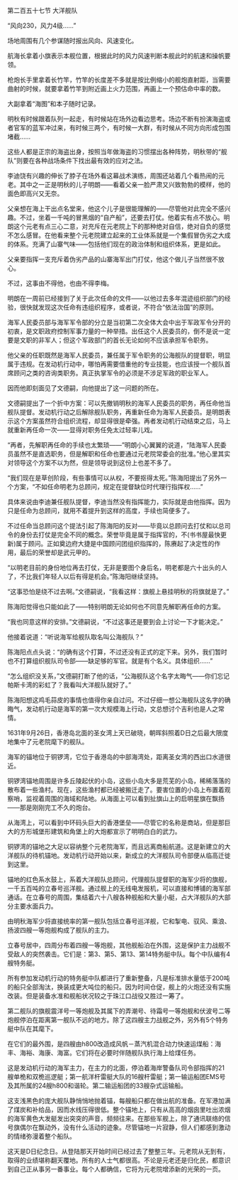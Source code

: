 

第二百五十七节 大洋舰队

“风向230，风力4级……”

场地周围有几个参谋随时报出风向、风速变化。

航海长拿着小旗表示本舰位置，根据此时的风力风速判断本舰此时的航速和操帆要领。

枪炮长手里拿着长竹竿，竹竿的长度差不多就是按比例缩小的舰炮直射距，当需要曲射的时候，就要拿着竹竿到附近画上火力范围，再画上一个预估命中率的数。

大副拿着“海图”和本子随时记录。

明秋有时候跟着队列一起走，有时候站在场外边看边思考。场边不断有扮演海盗或者官军的蓝军冲过来，有时候三两个，有时候一大群，有时候从不同方向形成包围堵截……

这些人都是正宗的海盗出身，按照当年做海盗的习惯摆出各种阵势，明秋带的“舰队”则要在各种战场条件下找出最有效的应对之法。

李迪饶有兴趣的伸长了脖子在场外看这幕战术演练，周围还站着几个看热闹的元老。其中之一正是明秋的儿子明朗――看着父亲一脸严肃又兴致勃勃的模样，他的面色即高兴又无奈。

父亲想在海上干出点名堂来，他这个儿子是很能理解的――尽管他对此完全不感兴趣。不过，坐着一千吨的冒黑烟的“自产船”，还要去打仗。他着实有点不放心。明朗这个元老有点三心二意，对充斥在元老院上下的那种绝对自信，绝对自负的感觉不怎么感冒。在他看来整个元老院建立起来的工业体系就是一个集假冒伪劣之大成的体系。充满了山寨气味――包括他们现在的政治体制和组织体系，更是如此。

父亲要指挥一支充斥着伪劣产品的山寨海军出门打仗，他这个做儿子当然很不放心。

不过，这事由不得他，也由不得李梅。

明朗在一周前已经接到了关于此次任命的文件――以他过去多年混迹组织部门的经验，很快就发现这次任命有违组织程序，或者说，不符合“依法治国”的原则。

海军人民委员部与海军军令部的分立是当初第二次全体大会中出于军政军令分开的初衷，是文职政府控制军事力量的一种举措。出任这个人民委员的，倒不是说一定要是文职的非军人；但这个军政部门的首长无论如何不应该承担军令职务。

他父亲的任职既然是海军人民委员，兼任属于军令职务的公海舰队的提督职，明显属于违规。在发动机行动中，哪怕再需要借重他的专业技能，也应该授一个舰队首席顾问之类的咨询类职务。真正执掌军令的必须是不涉足军政的职业军人。

因而他即刻面见了文德嗣，向他提出了这一问题的所在。

文德嗣提出了一个折中方案：可以先撤销明秋的海军人民委员的职务，再任命他当舰队提督。发动机行动之后解除舰队职务，再重新任命为海军人民委员。是明朗表示这个方案虽然符合组织流程，却显得很是牵强。再者发动机行动结束之后，马上就重新再任命一次――显得对职务任免太过轻率儿戏。

“再者，先解职再任命的手续也太繁琐――”明朗小心翼翼的说道，“陆海军人民委员虽然不是直选职务，但是解职和任命也要通过元老院常委会的批准。”他心里其实对领导这个方案不以为然，但是领导说到这份上也差不多了。

“我们现在是草创阶段，有些事情可以从权，不要抠得太死。”陈海阳提出了另外一个方案，“不如任命明老为总顾问，规定在提督缺位时代理行指挥权……”

具体来说由李迪兼任舰队提督，李迪当然没有指挥能力，实际就是由他指挥。因为只是任命为总顾问，就用不着提升到这样的高度，手续也简便多了。

不过任命当总顾问这个提法引起了陈海阳的反对――毕竟以总顾问去打仗和以总司令的身份去打仗是完全不同的概念。荣誉毕竟是属于指挥官的，不(书书屋最快更新)属于顾问。正如奠边府大捷是中国顾问团组织指挥的，陈赓起了决定性的作用，最后的荣誉却是武元甲的。

“以明老目前的身份地位再去打仗，无非是要图个身后名，明老都是六十出头的人了，不比我们年轻人以后有得是机会。”陈海阳继续坚持。

“这事恐怕是绕不过去啊。”文德嗣说，“我看这样：旗舰上悬挂明秋的将旗就是了。”

陈海阳觉得也只能如此了――特别明朗无论如何也不同意先解职再任命的方案。

“我也同意这样的安排。”文德嗣说，“不过这事还是要到会上讨论一下才能决定。”

他接着说道：“听说海军给舰队取名叫公海舰队？”

陈海阳点点头说：“的确有这个打算，不过还没有正式的定下来。另外，我们暂时也不打算组织舰队司令部――缺足够的军官。就是有个名义。具体组织……”

“怎么组织没关系，”文德嗣打断了他的话，“公海舰队这个名字太晦气――你们忘记帕斯卡湾的彩虹了？我看叫大洋舰队就好了。”

陈海阳想这鸡毛蒜皮的事情也值得你亲自过问。不过仔细一想公海舰队这名字的确晦气，发动机行动是海军的第一次大规模海上行动，文总想讨个吉利也是人之常情。

1631年9月26日，香港岛北面的圣女湾上天已破晓，朝晖斜照着D日之后最大限度地集中了元老院麾下的舰队。

海军的锚地位于铜锣湾，它位于香港岛的中部海湾处，距离圣女湾的西出口水道很近。

铜锣湾锚地周围是许多丘陵起伏的小岛，这些小岛大多是荒芜的小岛，稀稀落落的散布着一些渔村。现在，这些渔村都已经被搬迁走了。要害位置的小岛上布置着观察哨，监视着周围的海域和陆地。从海面上可以看到扯旗山上的启明星旗在飘扬――那是刚刚完工不久的炮台。

从海湾上，可以看到中环码头巨大的香港堡垒――尽管它的名称是商站，但是那巨大的方形城堡形建筑和角堡上的大炮都宣示了明明白白的武力。

铜锣湾的锚地之大足以容纳整个元老院海军，而且远离商船航道。这是新建立的大洋舰队的待机锚地。发动机行动开始以来，新成立的大洋舰队司令部便从临高迁徙到这里。

锚地的红色系水鼓上，系着大洋舰队总顾问，代理舰队提督职的海军少将的旗舰，一千五百吨的立春号巡洋舰。通过舰上的无线电发报机，可以直接和博铺的海军部通话。在立春号的周围，集结着六十八艘各种舰船和大量小艇，占大洋舰队的大部分主要水面兵力。

由明秋海军少将直接统率的第一舰队包括立春号巡洋舰，它和掣电、驭风、乘浪、扬波四艘一等炮舰构成了舰队的主力。

立春号居中，四周分布着四艘一等炮舰，其他舰船泊在外围，这是保护主力战舰不受敌人的突然袭击。它们是：第3、第5、第13、第14特务艇中队。每个中队编有4艘特务艇。

所有参加发动机行动的特务艇中队都进行了重新整备，凡是标准排水量低于200吨的船只全部淘汰，换装成更大吨位的船只。因为时间仓促，舰上的火炮还没有实施改装。但是装备水准和舰船状况较之于珠江口战役又胜过一筹了。

第二舰队的旗舰震洋号一等炮舰及其属下的弄潮号、待霜号一等炮舰和伏波号二等炮舰停泊在距离第一舰队不远的地方。除了这四艘主力战舰之外，另外有5个特务艇中队在其麾下。

在它们的最外围，是四艘由h800改造成风帆－蒸汽机混合动力快速运煤船：海丰、海裕、海康、海富。它们将在必要时伴随舰队执行海上给煤任务。

这是发动机行动的海军主力，在主力的北面，停泊着海岸警备队司令部指挥的21艘单桅和双桅巡逻艇；第一航洋杆雷艇大队的16艘杆雷艇；第一输运船团EMS号及其所属的24艘h800和谐轮。第二输运船团的33艘杂式运输船。

这支浅黑色的庞大舰队静悄悄地抛着锚，每艘船只都在做出航的准备。在军港加满了煤炭和补给品，因而水线压得很低。整个锚地上，只有从高高的烟囱里吐出浓烟的海军黄色大发艇发出突突的声音，频频往来。在那些军舰上，除了通讯联络的信号旗偶尔在飘动外，没有什么活动的迹象。尽管锚地一片寂静，但人们都感到激动的情绪弥漫着整个船队。

这天是D日纪念日。从登陆那天开始时间已经过去了整整三年。元老院从无到有，取得的业绩堪称翻天覆地。所有的人士气都很高。不论是元老还是归化民，都意识到自己正从事另一番事业。每个人都确信，它将为元老院增添新的光荣的一页。

